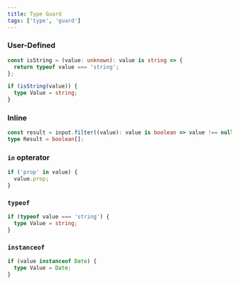 ```yaml
---
title: Type Guard
tags: ['type', 'guard']
---
```


### User-Defined

```ts
const isString = (value: unknown): value is string => {
  return typeof value === 'string';
};

if (isString(value)) {
  type Value = string;
}
```

### Inline

```ts
const result = input.filter((value): value is boolean => value !== null);
type Result = boolean[];
```

### `in` opterator

```ts
if ('prop' in value) {
  value.prop;
}
```

### `typeof`

```ts
if (typeof value === 'string') {
  type Value = string;
}
```

### `instanceof`

```ts
if (value instanceof Date) {
  type Value = Date;
}
```
